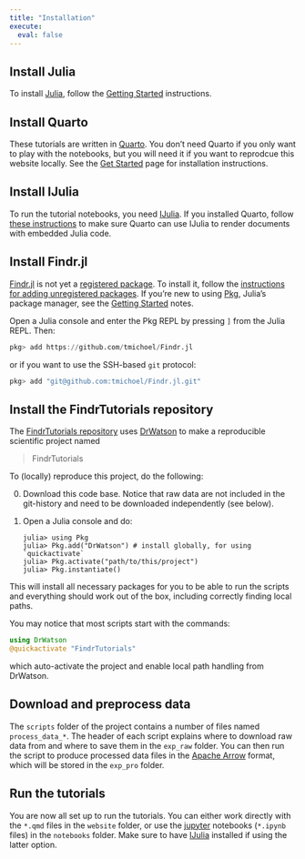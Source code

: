 ```yaml
---
title: "Installation"
execute: 
  eval: false
---
```


## Install Julia

To install [Julia](https://julialang.org/), follow the [Getting Started](https://docs.julialang.org/en/v1/manual/getting-started/) instructions.

## Install Quarto

These tutorials are written in [Quarto](https://quarto.org/). You don't need Quarto if you only want to play with the notebooks, but you will need it if you want to reprodcue this website locally. See the [Get Started](https://quarto.org/docs/get-started/) page for installation instructions.

## Install IJulia

To run the tutorial notebooks, you need [IJulia](https://github.com/JuliaLang/IJulia.jl). If you installed Quarto, follow [these instructions](https://quarto.org/docs/computations/julia.html#installation) to make sure Quarto can use IJulia to render documents with embedded Julia code.

## Install Findr.jl

[Findr.jl][1] is not yet a [registered package](https://github.com/JuliaRegistries/General). To install it, follow the [instructions for adding unregistered packages](https://pkgdocs.julialang.org/v1/managing-packages/#Adding-unregistered-packages). If you're new to using [Pkg](https://pkgdocs.julialang.org/v1/),  Julia's package manager, see the [Getting Started](https://pkgdocs.julialang.org/v1/getting-started/) notes. 

Open a Julia console and enter the Pkg REPL by pressing `]` from the Julia REPL. Then:


```julia
pkg> add https://github.com/tmichoel/Findr.jl
```

or if you want to use the SSH-based `git` protocol:

```julia
pkg> add "git@github.com:tmichoel/Findr.jl.git"
```



## Install the FindrTutorials repository

The [FindrTutorials repository](https://github.com/tmichoel/FindrTutorials) uses [DrWatson](https://juliadynamics.github.io/DrWatson.jl/stable/)
to make a reproducible scientific project named

> FindrTutorials

To (locally) reproduce this project, do the following:

0. Download this code base. Notice that raw data are not included in the
   git-history and need to be downloaded independently (see below).
1. Open a Julia console and do:
   ```
   julia> using Pkg
   julia> Pkg.add("DrWatson") # install globally, for using `quickactivate`
   julia> Pkg.activate("path/to/this/project")
   julia> Pkg.instantiate()
   ```

This will install all necessary packages for you to be able to run the scripts and
everything should work out of the box, including correctly finding local paths.

You may notice that most scripts start with the commands:
```julia
using DrWatson
@quickactivate "FindrTutorials"
```
which auto-activate the project and enable local path handling from DrWatson.

## Download and preprocess data

The `scripts` folder of the project contains a number of files named `process_data_*`. The header of each script explains where to download raw data from and where to save them in the `exp_raw` folder. You can then run the script to produce processed data files in the [Apache Arrow](https://arrow.apache.org/) format, which will be stored in the `exp_pro` folder.

## Run the tutorials

You are now all set up to run the tutorials. You can either work directly with the `*.qmd` files in the `website` folder, or use the [jupyter](https://jupyter.org/) notebooks (`*.ipynb` files) in the `notebooks` folder. Make sure to have [IJulia](https://julialang.github.io/IJulia.jl/stable/) installed if using the latter option.

[1]: https://github.com/tmichoel/Findr.jl